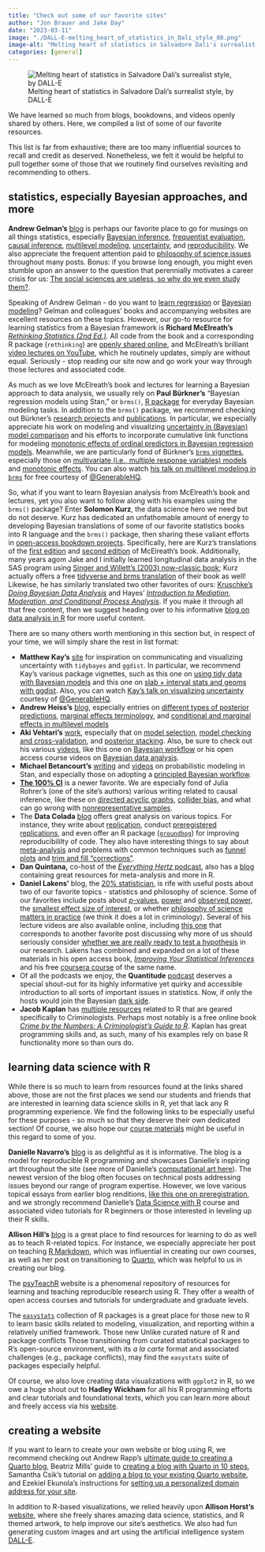 ```yaml
---
title: "Check out some of our favorite sites"
author: "Jon Brauer and Jake Day"
date: "2023-03-11"
image: "./DALL-E-melting_heart_of_statistics_in_Dali_style_80.png"
image-alt: "Melting heart of statistics in Salvadore Dali's surrealist style, by DALL-E"
categories: [general]
---
```


![Melting heart of statistics in Salvadore Dali's surrealist style, by DALL-E](DALL-E-melting_heart_of_statistics_in_Dali_style_80.png)

We have learned so much from blogs, bookdowns, and videos openly shared by others. Here, we compiled a list of some of our favorite resources. 

<!--more-->

This list is far from exhaustive; there are too many influential sources to recall and credit as deserved. Nonetheless, we felt it would be helpful to pull together some of those that we routinely find ourselves revisiting and recommending to others. 

## statistics, especially Bayesian approaches, and more 

**Andrew Gelman's** [blog](https://statmodeling.stat.columbia.edu/) is perhaps our favorite place to go for musings on all things statistics, especially [Bayesian inference](https://statmodeling.stat.columbia.edu/2022/08/10/bayesian-inference-continues-to-completely-solve-the-multiple-comparisons-problem/), [frequentist evaluation](https://statmodeling.stat.columbia.edu/2022/12/02/not-frequentist-enough-2/), [causal inference](https://statmodeling.stat.columbia.edu/2021/03/11/regression-discontinuity-analysis-is-often-a-disaster-so-what-should-you-do-instead-do-we-just-give-up-on-the-whole-natural-experiment-idea-heres-my-recommendation/), [multilevel modeling](https://statmodeling.stat.columbia.edu/2023/03/09/the-butterfly-and-the-piranha-understanding-the-generalizability-and-reproducibility-crisis-from-statistical-and-political-perspectives-my-talk-at-the-university-of-minnesota-political-science/), [uncertainty](https://statmodeling.stat.columbia.edu/2022/04/05/confidence-intervals-compatability-intervals-uncertainty-intervals/), and [reproducibility](https://statmodeling.stat.columbia.edu/2018/12/04/bayes-statistics-reproducibility-many-serious-problems-statistics-practice-arise-bayesian-inference-not-bayesian-enough-frequentist-evaluation-not-frequentist/). We also appreciate the frequent attention paid to [philosophy of science issues](https://statmodeling.stat.columbia.edu/2019/09/11/exchange-with-deborah-mayo-on-abandoning-statistical-significance/) throughout many posts. Bonus: if you browse long enough, you might even stumble upon an answer to the question that perennially motivates a career crisis for us: [The social sciences are useless, so why do we even study them?](https://statmodeling.stat.columbia.edu/2021/03/12/the-social-sciences-are-useless-so-why-do-we-study-them-heres-a-good-reason/).

Speaking of Andrew Gelman - do you want to [learn regression](https://avehtari.github.io/ROS-Examples/) or [Bayesian modeling](http://www.stat.columbia.edu/~gelman/book/)? Gelman and colleagues' books and accompanying websites are excellent resources on these topics. However, our go-to resource for learning statistics from a Bayesian framework is **Richard McElreath's** [*Rethinking Statistics (2nd Ed.)*](https://www.routledge.com/Statistical-Rethinking-A-Bayesian-Course-with-Examples-in-R-and-STAN/McElreath/p/book/9780367139919). All code from the book and a corresponding R package (`rethinking`) are [openly shared online](https://xcelab.net/rm/statistical-rethinking/), and McElreath's brilliant [video lectures on YouTube](https://youtube.com/playlist?list=PLDcUM9US4XdNUolPcpdclIg4Ijt4dqxVc), which he routinely updates, simply are without equal. Seriously - stop reading our site now and go work your way through those lectures and associated code. 

As much as we love McElreath's book and lectures for learning a Bayesian approach to data analysis, we usually rely on **Paul B&uuml;rkner's** "Bayesian regression models using Stan," or `brms()`, [R package](https://paul-buerkner.github.io/brms/) for everyday Bayesian modeling tasks. In addition to the `brms()` package, we recommend checking out B&uuml;rkner's [research projects](https://paul-buerkner.github.io/projects/) and [publications](https://paul-buerkner.github.io/publications/). In particular, we especially appreciate his work on modeling and visualizing [uncertainty in (Bayesian) model comparison](https://paul-buerkner.github.io/projects/#mu-bmb) and his efforts to incorporate cumulative link functions for modeling [monotonic effects of ordinal predictors in Bayesian regression models](https://psyarxiv.com/9qkhj/). Meanwhile, we are particularly fond of B&uuml;rkner's [`brms` vignettes](https://paul-buerkner.github.io/brms/articles/index.html), especially those on [multivariate (i.e., multiple response variables) models](https://paul-buerkner.github.io/brms/articles/brms_multivariate.html) and [monotonic effects](https://paul-buerkner.github.io/brms/articles/brms_monotonic.html). You can also watch [his talk on multilevel modeling in `brms`](https://www.youtube.com/watch?v=1qeXD4NQ4To) for free courtesy of [@GenerableHQ](https://www.youtube.com/@generableHQ/about). 

So, what if you want to learn Bayesian analysis from McElreath's book and lectures, yet you also want to follow along with his examples using the `brms()` package? Enter **Solomon Kurz**, the data science hero we need but do not deserve. Kurz has dedicated an unfathomable amount of energy to developing Bayesian translations of some of our favorite statistics books into R language and the `brms()` package, then sharing these valiant efforts in [open-access bookdown projects](https://solomonkurz.netlify.app/book/). Specifically, here are Kurz's translations of the [first edition](https://bookdown.org/content/3890) and [second edition](https://bookdown.org/content/4857) of McElreath's book. Additionally, many years agom Jake and I initially learned longitudinal data analysis in the SAS program using [Singer and Willett's (2003) now-classic book](https://academic.oup.com/book/41753); Kurz actually offers a free [tidyverse and brms translation](https://bookdown.org/content/4253/) of their book as well! Likewise, he has similarly translated two other favorites of ours: [Kruschke's *Doing Bayesian Data Analysis*](https://bookdown.org/content/3686/) and Hayes' [*Introduction to Mediation, Moderation, and Conditional Process Analysis*](https://bookdown.org/content/b472c7b3-ede5-40f0-9677-75c3704c7e5c/). If you make it through all that free content, then we suggest heading over to his informative [blog on data analysis in R](https://solomonkurz.netlify.app/blog/) for more useful content.

There are so many others worth mentioning in this section but, in respect of your time, we will simply share the rest in list format: 

  - **Matthew Kay's** [site](https://www.mjskay.com/) for inspiration on communicating and visualizing uncertainty with `tidybayes` and `ggdist`. In particular, we recommend Kay's various package vignettes, such as this one on [using tidy data with Bayesian models](https://cran.r-project.org/web/packages/tidybayes/vignettes/tidybayes.html) and this one on [slab + interval stats and geoms with ggdist](https://mjskay.github.io/ggdist/articles/slabinterval.html). Also, you can watch [Kay's talk on visualizing uncertainty](https://www.youtube.com/watch?v=PqCaljvE89k) courtesy of [@GenerableHQ](https://www.youtube.com/@generableHQ/about).  
  - **Andrew Heiss's** [blog](https://www.andrewheiss.com/blog/), especially entries on [different types of posterior predictions](https://www.andrewheiss.com/blog/2022/09/26/guide-visualizing-types-posteriors/), [marginal effects terminology](https://www.andrewheiss.com/blog/2022/05/20/marginalia/), and [conditional and marginal effects in multilevel models](https://www.andrewheiss.com/blog/2022/11/29/conditional-marginal-marginaleffects/)
  - **Aki Vehtari's** [work](https://users.aalto.fi/~ave/), especially that on [model selection](https://avehtari.github.io/modelselection/), [model checking and cross-validation](https://arxiv.org/abs/1507.04544), and [posterior stacking](https://arxiv.org/abs/2006.12335).  Also, be sure to check out his various [videos](https://www.youtube.com/channel/UCcFy4yl5IyWeqJ5z2g1U8yg), like this one on [Bayesian workflow](https://www.youtube.com/watch?v=lKRRyrPxxeU) or his open access course videos on [Bayesian data analysis](https://www.youtube.com/playlist?list=PLBqnAso5Dy7O0IVoVn2b-WtetXQk5CDk6). 
  - **Michael Betancourt's** [writing](https://betanalpha.github.io/writing/) and [videos](https://betanalpha.github.io/speaking/) on probabilistic modeling in Stan, and especially those on adopting a [principled Bayesian workflow](https://betanalpha.github.io/assets/case_studies/principled_bayesian_workflow.html). 
- [**The 100% CI**](https://www.the100.ci/) is a newer favorite. We are especially fond of Julia Rohrer's (one of the site's authors) various writing related to causal inference, like these on [directed acyclic graphs](https://journals.sagepub.com/doi/full/10.1177/2515245917745629), [collider bias](https://www.the100.ci/2017/03/14/that-one-weird-third-variable-problem-nobody-ever-mentions-conditioning-on-a-collider/), and what can go wrong with [nonrepresentative samples](https://www.the100.ci/2023/03/07/non-representative-samples-what-could-possibly-go-wrong/).
- The **Data Colada** [blog](https://datacolada.org/) offers great analysis on various topics. For instance, they write about [replication](https://datacolada.org/76), conduct [preregistered replications](https://datacolada.org/81), and even offer an R package ([`groundhog`](https://datacolada.org/100)) for improving reproducibililty of code. They also have interesting things to say about [meta-analysis](https://datacolada.org/104) and problems with common techniques such as [funnel plots](https://datacolada.org/58) and [trim and fill "corrections"](https://datacolada.org/30). 
- **Dan Quintana,** co-host of the [*Everything Hertz* podcast](https://everythinghertz.com/), also has a [blog](https://www.dsquintana.blog/) containing great resources for meta-analysis and more in R.      
- **Daniel Lakens'** blog, the [20% statistician](https://daniellakens.blogspot.com/), is rife with useful posts about two of our favorite topics - statistics and philosophy of science. Some of our favorites include posts about [*p*-values](https://daniellakens.blogspot.com/2021/11/why-p-values-should-be-interpreted-as-p.html), [power](https://daniellakens.blogspot.com/2020/03/effect-sizes-and-power-for-interactions.html) and [observed power](https://daniellakens.blogspot.com/2014/12/observed-power-and-what-to-do-if-your.html), the [smallest effect size of interest](https://daniellakens.blogspot.com/2017/05/how-power-analysis-implicitly-reveals.html), or whether [philosophy of science matters in practice](https://daniellakens.blogspot.com/2019/01/does-your-philosophy-of-science-matter.html) (we think it does a lot in criminology). Several of his lecture videos are also available online, including [this one](https://youtu.be/gVqFAQC8O14) that corresponds to another favorite post discussing why more of us should seriously consider [whether we are really ready to test a hypothesis](https://daniellakens.blogspot.com/2019/11/do-you-really-want-to-test-hypothesis.html) in our research. Lakens has combined and expanded on a lot of these materials in his open access book, [*Improving Your Statistical Inferences*](https://lakens.github.io/statistical_inferences/index.html) and his free [coursera course](https://www.coursera.org/learn/statistical-inferences) of the same name.  
- Of all the podcasts we enjoy, the **Quantitude** [podcast](https://quantitudepod.org/?s=bayes) deserves a special shout-out for its highly informative yet quirky and accessible introduction to all sorts of important issues in statistics. Now, if only the hosts would join the Bayesian [dark side](https://quantitudepod.org/s2e04-bayesian-wake-up-call/). 
- **Jacob Kaplan** has [multiple resources](https://jacobdkaplan.weebly.com/books.html) related to R that are geared specifically to Criminologists. Perhaps most notably is a free online book [*Crime by the Numbers: A Criminologist's Guide to R*](https://crimebythenumbers.com/). Kaplan has great programming skills and, as such, many of his examples rely on base R functionality more so than ours do. 

## learning data science with R

While there is so much to learn from resources found at the links shared above, those are not the first places we send our students and friends that are interested in learning data science skills in R, yet that lack any R programming experience. We find the following links to be especially useful for these purposes - so much so that they deserve their own dedicated section! Of course, we also hope our [course materials](/course-materials) might be useful in this regard to some of you.

**Danielle Navarro's** [blog](https://blog.djnavarro.net/) is as delightful as it is informative. The blog is a model for reproducible R programming and showcases Danielle's inspiring art throughout the site (see more of Danielle's [computational art here](https://art.djnavarro.net/)). The newest version of the blog often focuses on technical posts addressing issues beyond our range of program expertise. However, we love various topical essays from earlier blog renditions, [like this one on preregistration](https://psyarxiv.com/wxn58/), and we strongly recommend Danielle's [Data Science with R](https://robust-tools.djnavarro.net/) course and associated video tutorials for R beginners or those interested in leveling up their R skills.   

**Allison Hill's** [blog](https://www.apreshill.com/blog/) is a great place to find resources for learning to do as well as to teach R-related topics. For instance, we especially appreciate her post on teaching [R Markdown](https://www.apreshill.com/blog/2020-05-how-i-teach-r-markdown/), which was influential in creating our own courses, as well as her post on transitioning to [Quarto](https://www.apreshill.com/blog/2022-04-we-dont-talk-about-quarto/), which was helpful to us in creating our blog.

The [psyTeachR](https://psyteachr.github.io/) website is a phenomenal repository of resources for learning and teaching reproducible research using R. They offer a wealth of open access courses and tutorials for undergraduate and graduate levels.  

The [`easystats`](https://easystats.github.io/easystats/) collection of R packages is a great place for those new to R to learn basic skills related to modeling, visualization, and reporting within a relatively unified framework. Those new Unlike curated nature of R and  package conflicts Those transitioning from curated statistical packages to R's open-source environment, with its *a la carte* format and associated challenges (e.g., package conflicts), may find the `easystats` suite of packages especially helpful. 

Of course, we also love creating data visualizations with `ggplot2` in R, so we owe a huge shout out to **Hadley Wickham** for all his R programming efforts and clear tutorials and foundational texts, which you can learn more about and freely access via his [website](https://hadley.nz/).

## creating a website

If you want to learn to create your own website or blog using R, we recommend checking out Andrew Rapp's [ultimate guide to creating a Quarto blog](https://albert-rapp.de/posts/13_quarto_blog_writing_guide/13_quarto_blog_writing_guide.html), Beatriz Mills' guide to [creating a blog with Quarto in 10 steps](https://beamilz.com/posts/2022-06-05-creating-a-blog-with-quarto/en/), Samantha Csik's tutorial on [adding a blog to your existing Quarto website](https://samanthacsik.github.io/posts/2022-10-24-quarto-blogs/), and Ezekiel Ekunola's instructions for [setting up a personalized domain address for your site](https://www.codementor.io/@ekunolaeasybuoy/setting-up-domain-with-namecheap-netlify-12yiksvig6).

In addition to R-based visualizations, we relied heavily upon **Allison Horst's** [website](https://allisonhorst.com/allison-horst), where she freely shares amazing data science, statistics, and R themed artwork, to help improve our site's aesthetics. We also had fun generating custom images and art using the artificial intelligence system [DALL-E](https://openai.com/product/dall-e-2). 
